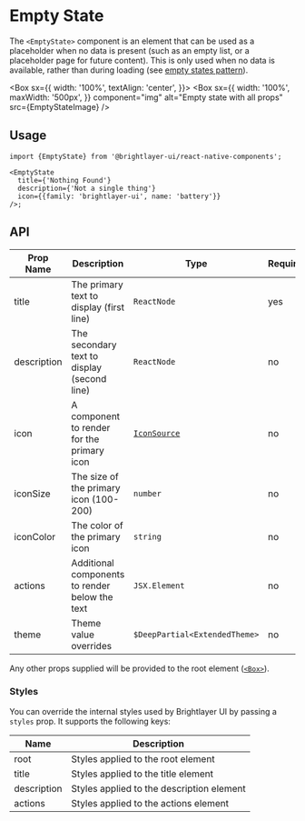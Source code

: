 
# Empty State

The `<EmptyState>` component is an element that can be used as a placeholder when no data is present (such as an empty list, or a placeholder page for future content). This is only used when no data is available, rather than during loading (see [empty states pattern](https://brightlayer-ui.github.io/patterns/empty-states)).

<Box
  sx={{
    width: '100%',
    textAlign: 'center',
  }}>
  <Box
    sx={{
      width: '100%',
      maxWidth: '500px',
    }}
    component="img"
    alt="Empty state with all props"
    src={EmptyStateImage}
  />
</Box>

## Usage

```tsx
import {EmptyState} from '@brightlayer-ui/react-native-components';

<EmptyState
  title={'Nothing Found'}
  description={'Not a single thing'}
  icon={{family: 'brightlayer-ui', name: 'battery'}}
/>;
```

## API

<Box>

| Prop Name   | Description                                    | Type                          | Required | Default                 |
| ----------- | ---------------------------------------------- | ----------------------------- | -------- | ----------------------- |
| title       | The primary text to display (first line)       | `ReactNode`                   | yes      |                         |
| description | The secondary text to display (second line)    | `ReactNode`                   | no       |                         |
| icon        | A component to render for the primary icon     | [`IconSource`](./Icons.md)    | no       |                         |
| iconSize    | The size of the primary icon (100-200)         | `number`                      | no       | 100                     |
| iconColor   | The color of the primary icon                  | `string`                      | no       | `theme.colors.disabled` |
| actions     | Additional components to render below the text | `JSX.Element`                 | no       |                         |
| theme       | Theme value overrides                          | `$DeepPartial<ExtendedTheme>` | no       |                         |

</Box>

Any other props supplied will be provided to the root element ([`<Box>`](https://mui.com/material-ui/api/box/)).

### Styles

You can override the internal styles used by Brightlayer UI by passing a `styles` prop. It supports the following keys:

<Box>

| Name        | Description                               |
| ----------- | ----------------------------------------- |
| root        | Styles applied to the root element        |
| title       | Styles applied to the title element       |
| description | Styles applied to the description element |
| actions     | Styles applied to the actions element     |

</Box>

